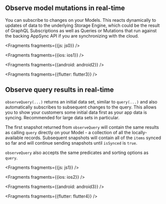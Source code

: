 ## Observe model mutations in real-time

You can subscribe to changes on your Models. This reacts dynamically to updates of data to the underlying Storage Engine, which could be the result of GraphQL Subscriptions as well as Queries or Mutations that run against the backing AppSync API if you are synchronizing with the cloud.


<Fragments fragments={{js: js0}} />


<Fragments fragments={{ios: ios1}} />


<Fragments fragments={{android: android2}} />


<Fragments fragments={{flutter: flutter3}} />

## Observe query results in real-time

`observeQuery(...)` returns an initial data set, similar to `query(...)` and also automatically subscribes to subsequent changes to the query. This allows you to show your customers some initial data first as your app data is syncing. Recommended for large data sets in particular.

The first snapshot returned from `observeQuery` will contain the same results as calling `query` directly on your Model - a collection of all the locally-available records. Subsequent snapshots will contain all of the `items` synced so far and will continue sending snapshots until `isSynced` is `true`.

`observeQuery` also accepts the same predicates and sorting options as `query`.


<Fragments fragments={{js: js1}} />


<Fragments fragments={{ios: ios2}} />


<Fragments fragments={{android: android3}} />


<Fragments fragments={{flutter: flutter4}} />

